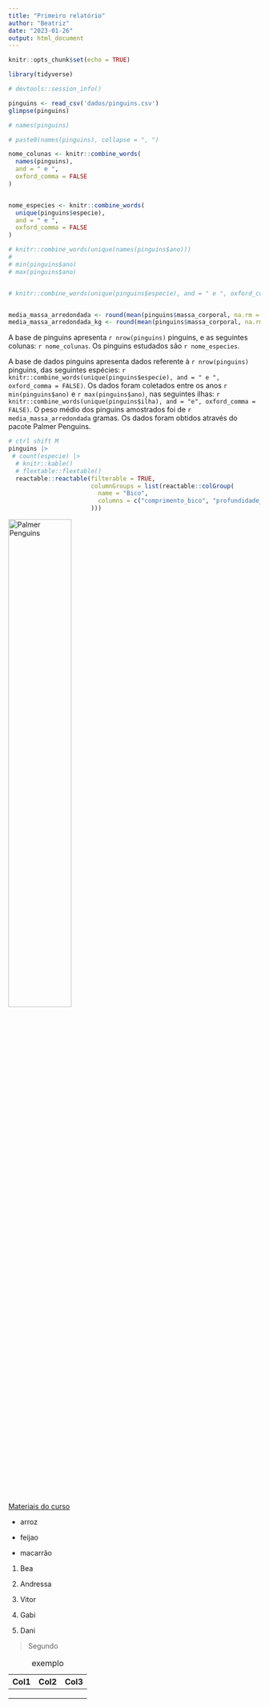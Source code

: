 ```yaml
---
title: "Primeiro relatório"
author: "Beatriz"
date: "2023-01-26"
output: html_document
---
```


```r
knitr::opts_chunk$set(echo = TRUE)
```

```r
library(tidyverse)
```

```r
# devtools::session_info()
```

```r
pinguins <- read_csv('dados/pinguins.csv')
glimpse(pinguins)
```

```r
# names(pinguins)

# paste0(names(pinguins), collapse = ", ")

nome_colunas <- knitr::combine_words(
  names(pinguins),
  and = " e ", 
  oxford_comma = FALSE
)


nome_especies <- knitr::combine_words(
  unique(pinguins$especie),
  and = " e ", 
  oxford_comma = FALSE
)

# knitr::combine_words(unique(names(pinguins$ano)))
# 
# min(pinguins$ano)
# max(pinguins$ano)


# knitr::combine_words(unique(pinguins$especie), and = " e ", oxford_comma = FALSE)


media_massa_arredondada <- round(mean(pinguins$massa_corporal, na.rm = TRUE))
media_massa_arredondada_kg <- round(mean(pinguins$massa_corporal, na.rm = TRUE) / 1000, 1)
```

A base de pinguins apresenta `r nrow(pinguins)` pinguins, e as seguintes colunas: `r nome_colunas`. Os pinguins estudados são `r nome_especies`.

A base de dados pinguins apresenta dados referente à `r nrow(pinguins)` pinguins, das seguintes espécies: `r knitr::combine_words(unique(pinguins$especie), and = " e ", oxford_comma = FALSE)`. Os dados foram coletados entre os anos `r min(pinguins$ano)` e `r max(pinguins$ano)`, nas seguintes ilhas: `r knitr::combine_words(unique(pinguins$ilha), and = "e", oxford_comma = FALSE)`. O peso médio dos pinguins amostrados foi de `r media_massa_arredondada` gramas. Os dados foram obtidos através do pacote Palmer Penguins.

```r
# ctrl shift M
pinguins |> 
 # count(especie) |> 
  # knitr::kable()
  # flextable::flextable()
  reactable::reactable(filterable = TRUE,
                       columnGroups = list(reactable::colGroup(
                         name = "Bico",
                         columns = c("comprimento_bico", "profundidade_bico")
                       )))
```

[![Palmer Penguins](images/paste-BDCA07A0.png){width="50%"}](https://allisonhorst.github.io/palmerpenguins/)

[Materiais do curso](https://beatrizmilz.github.io/2023-curso-de-verao-ime-usp-relatorios/slides.html)

-   arroz

-   feijao

-   macarrão

1.  Bea

2.  Andressa

3.  Vitor

4.  Gabi

5.  Dani

> Segundo

| Col1 | Col2 | Col3 |
|------|------|------|
|      |      |      |
|      |      |      |
|      |      |      |

: exemplo
